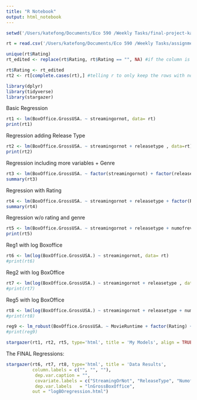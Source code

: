 ```yaml
---
title: "R Notebook"
output: html_notebook
---
```

```r
setwd('/Users/katefong/Documents/Eco 590 /Weekly Tasks/final-project-kate-fong')

rt = read.csv('/Users/katefong/Documents/Eco 590 /Weekly Tasks/assignment-2-get-data-kate-fong/finalrottentomato.csv')
```

```r
unique(rt$Rating)
rt_edited <- replace(rt$Rating, rt$Rating == "", NA) #if the column is empty replace with NA https://www.geeksforgeeks.org/how-to-replace-specific-values-in-column-in-r-dataframe/

rt$Rating <- rt_edited
rt2 <- rt[complete.cases(rt),] #telling r to only keep the rows with no missing values; nothing after the comma bc telling r to select all columns
```

```r
library(dplyr)
library(tidyverse)
library(stargazer)
```

Basic Regression 
```r
rt1 <- lm(BoxOffice.GrossUSA. ~ streamingornot, data= rt)
print(rt1)
```
Regression adding Release Type 
```r
rt2 <- lm(BoxOffice.GrossUSA. ~ streamingornot + releasetype , data=rt)
print(rt2)
```

Regression including more variables + Genre
```r
rt3 <- lm(BoxOffice.GrossUSA. ~ factor(streamingornot) + factor(releasetype) + factor(Rating) + factor(Genre) + numofreviews + MovieRuntime  + factor(Genre)  + factor(year), data= rt)
summary(rt3)
```

Regression with Rating
```r
rt4 <- lm(BoxOffice.GrossUSA. ~ streamingornot + releasetype + factor(Rating) + numofreviews + MovieRuntime + factor(year) , data= rt2)
summary(rt4)
```

Regression w/o rating and genre
```r
rt5 <- lm(BoxOffice.GrossUSA. ~ streamingornot + releasetype + numofreviews + MovieRuntime + factor(year) , data= rt)
print(rt5)
```

Reg1 with log Boxoffice
```r
rt6 <- lm(log(BoxOffice.GrossUSA.) ~ streamingornot, data= rt)
#print(rt6)
```

Reg2 with log BoxOffice
```r
rt7 <- lm(log(BoxOffice.GrossUSA.) ~ streamingornot + releasetype , data=rt)
#print(rt7)
```

Reg5 with log BoxOffice
```r
rt8 <- lm(log(BoxOffice.GrossUSA.) ~ streamingornot + releasetype + numofreviews + MovieRuntime + factor(year) , data= rt)
#print(rt8)
```

```r
reg9 <- lm_robust(BoxOffice.GrossUSA. ~ MovieRuntime + factor(Rating) + factor(Genre) + factor(year) +numofreviews + factor(streamingornot), data= rt)
#print(reg9)
```



```r
stargazer(rt1, rt2, rt5, type='html', title = 'My Models', align = TRUE, out = "regression.html")
```
The FINAL Regressions:
```r
stargazer(rt6, rt7, rt8, type='html', title = 'Data Results', 
          column.labels = c("", "", ""),
           dep.var.caption = "",
           covariate.labels = c("StreamingOrNot", "ReleaseType", "NumofReviews",               "MovieRuntime", "2020" , "2021"),
           dep.var.labels   = "lnGrossBoxOffice",
          out = "logBOregression.html")
```


